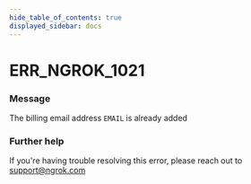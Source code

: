 ```yaml
---
hide_table_of_contents: true
displayed_sidebar: docs
---
```



# ERR_NGROK_1021

### Message
The billing email address `EMAIL` is already added

<ErrorDetails error='err_ngrok_1021' />


### Further help
If you're having trouble resolving this error, please reach out to [support@ngrok.com](mailto:support@ngrok.com?subject=Help%20with%20ERR_NGROK_1021)


